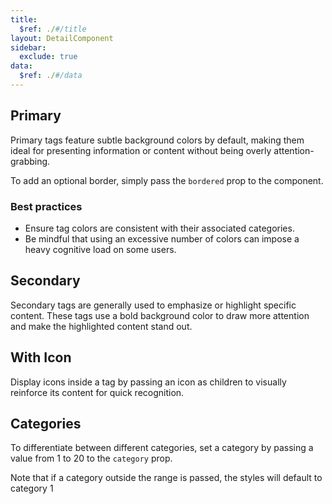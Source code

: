 ```yaml
---
title:
  $ref: ./#/title
layout: DetailComponent
sidebar:
  exclude: true
data:
  $ref: ./#/data
---
```


<LivePreviewControls>
<LivePreview componentName="tag" exampleName="Primary">

## Primary

Primary tags feature subtle background colors by default, making them ideal for presenting information or content without being overly attention-grabbing.

To add an optional border, simply pass the `bordered` prop to the component.

### Best practices

- Ensure tag colors are consistent with their associated categories.
- Be mindful that using an excessive number of colors can impose a heavy cognitive load on some users.

</LivePreview>
<LivePreview componentName="tag" exampleName="Secondary">

## Secondary

Secondary tags are generally used to emphasize or highlight specific content. These tags use a bold background color to draw more attention and make the highlighted content stand out.

</LivePreview>
<LivePreview componentName="tag" exampleName="Icon">

## With Icon

Display icons inside a tag by passing an icon as children to visually reinforce its content for quick recognition.

</LivePreview>
<LivePreview componentName="tag" exampleName="Categories">

## Categories

To differentiate between different categories, set a category by passing a value from 1 to 20 to the `category` prop.

Note that if a category outside the range is passed, the styles will default to category 1

</LivePreview> 
</LivePreviewControls>
